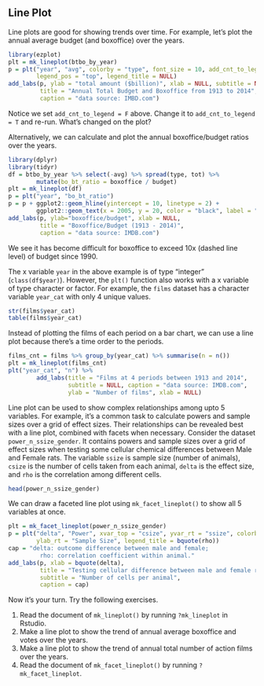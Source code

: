 ## Line Plot

Line plots are good for showing trends over time. For example, let's plot the
annual average budget (and boxoffice) over the years.

```r
library(ezplot)
plt = mk_lineplot(btbo_by_year)
p = plt("year", "avg", colorby = "type", font_size = 10, add_cnt_to_legend = F,
        legend_pos = "top", legend_title = NULL)
add_labs(p, ylab = "total amount ($billion)", xlab = NULL, subtitle = NULL,
         title = "Annual Total Budget and Boxoffice from 1913 to 2014",
         caption = "data source: IMBD.com")
```

Notice we set `add_cnt_to_legend = F` above. Change it to `add_cnt_to_legend = T` 
and re-run. What's changed on the plot? 

Alternatively, we can calculate and plot the annual boxoffice/budget ratios over
the years.

```r
library(dplyr)
library(tidyr)
df = btbo_by_year %>% select(-avg) %>% spread(type, tot) %>% 
        mutate(bo_bt_ratio = boxoffice / budget)
plt = mk_lineplot(df)
p = plt("year", "bo_bt_ratio")
p = p + ggplot2::geom_hline(yintercept = 10, linetype = 2) +
        ggplot2::geom_text(x = 2005, y = 20, color = "black", label = "10x")
add_labs(p, ylab="boxoffice/budget", xlab = NULL,
         title = "Boxoffice/Budget (1913 - 2014)",
         caption = "data source: IMDB.com")
```

We see it has become difficult for boxoffice to exceed 10x (dashed line 
level) of budget since 1990. 

The x variable `year` in the above example is of type "integer" (`class(df$year)`).
However, the `plt()` function also works with a x variable of type character or 
factor. For example, the `films` dataset has a character variable `year_cat` 
with only 4 unique values. 

```r
str(films$year_cat)
table(films$year_cat)
```

Instead of plotting the films of each period on a bar chart, we can use a line 
plot because there's a time order to the periods.

```r
films_cnt = films %>% group_by(year_cat) %>% summarise(n = n())
plt = mk_lineplot(films_cnt)
plt("year_cat", "n") %>% 
        add_labs(title = "Films at 4 periods between 1913 and 2014",
                 subtitle = NULL, caption = "data source: IMDB.com",
                 ylab = "Number of films", xlab = NULL)
```

Line plot can be used to show complex relationships among upto 5 variables.
For example, it's a common task to calculate powers and sample sizes over a 
grid of effect sizes. Their relationships can be revealed best with a line plot, 
combined with facets when necessary. Consider the dataset `power_n_ssize_gender`. 
It contains powers and sample sizes over a grid of effect sizes when testing
some cellular chemical differences between Male and Female rats. The variable 
`ssize` is sample size (number of animals), `csize` is the number of cells taken
from each animal, `delta` is the effect size, and `rho` is the correlation among
different cells. 

```r
head(power_n_ssize_gender)
```

We can draw a faceted line plot using `mk_facet_lineplot()` to show all 5 
variables at once.

```r
plt = mk_facet_lineplot(power_n_ssize_gender)
p = plt("delta", "Power", xvar_top = "csize", yvar_rt = "ssize", colorby = "rho",
        ylab_rt = "Sample Size", legend_title = bquote(rho))
cap = "delta: outcome difference between male and female;
         rho: correlation coefficient within animal."
add_labs(p, xlab = bquote(delta),
         title = "Testing cellular difference between male and female rats",
         subtitle = "Number of cells per animal",
         caption = cap)
```

Now it's your turn. Try the following exercises.

1. Read the document of `mk_lineplot()` by running `?mk_lineplot` in Rstudio. 
2. Make a line plot to show the trend of annual average boxoffice and votes over 
the years.
3. Make a line plot to show the trend of annual total number of action films 
over the years.
4. Read the document of `mk_facet_lineplot()` by running `?mk_facet_lineplot`. 
